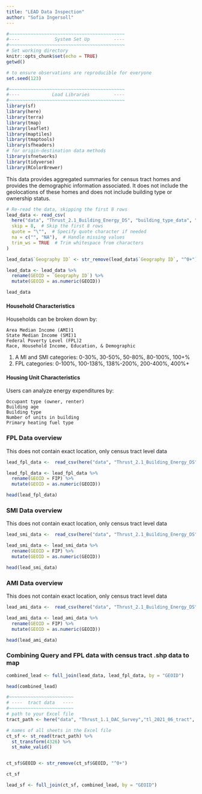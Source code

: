 ```yaml
---
title: "LEAD Data Inspection"
author: "Sofia Ingersoll"
---
```


```r
#~~~~~~~~~~~~~~~~~~~~~~~~~~~~~~~~~~~~~~~~~~~
#----             System Set Up         ----
#~~~~~~~~~~~~~~~~~~~~~~~~~~~~~~~~~~~~~~~~~~~
# Set working directory 
knitr::opts_chunk$set(echo = TRUE)
getwd()

# to ensure observations are reproducible for everyone
set.seed(123)

#~~~~~~~~~~~~~~~~~~~~~~~~~~~~~~~~~~~~~~~~~~~
#----            Load Libraries         ----
#~~~~~~~~~~~~~~~~~~~~~~~~~~~~~~~~~~~~~~~~~~~
library(sf)
library(here)
library(terra)
library(tmap)
library(leaflet)
library(maptiles)
library(tmaptools)
library(sfheaders)
# for origin-destination data methods
library(sfnetworks)  
library(tidyverse)
library(RColorBrewer)
```

This data provides aggregated summaries for census tract homes and provides the demographic information associated. It does not include the geolocations of these homes and does not include building type or ownership status. 
```r
# Re-read the data, skipping the first 8 rows
lead_data <- read_csv(
  here("data", "Thrust_2.1_Building_Energy_DS", "building_type_data", "LEAD Tool Data Census Tracts (Aug 22, 2024 9_38am).csv"),
  skip = 8,  # Skip the first 8 rows
  quote = "\"",  # Specify quote character if needed
  na = c("", "NA"),  # Handle missing values
  trim_ws = TRUE  # Trim whitespace from characters
)

lead_data$`Geography ID` <- str_remove(lead_data$`Geography ID`, "^0+")

lead_data <- lead_data %>% 
  rename(GEOID = `Geography ID`) %>% 
  mutate(GEOID = as.numeric(GEOID))

lead_data
```

#### Household Characteristics

Households can be broken down by: 

    Area Median Income (AMI)1
    State Median Income (SMI)1
    Federal Poverty Level (FPL)2
    Race, Household Income, Education, & Demographic

1. A MI and SMI categories: 0-30%, 30-50%, 50-80%, 80-100%, 100+% 
2. FPL categories: 0-100%, 100-138%, 138%-200%, 200-400%, 400%+

#### Housing Unit Characteristics

Users can analyze energy expenditures by: 

    Occupant type (owner, renter) 
    Building age
    Building type
    Number of units in building
    Primary heating fuel type
    
### FPL Data overview

This does not contain exact location, only census tract level data

```r
lead_fpl_data <-  read_csv(here("data", "Thrust_2.1_Building_Energy_DS", "building_type_data", "CA-2018-LEAD-data", "CA FPL Census Tracts 2018.csv"))

lead_fpl_data <- lead_fpl_data %>% 
  rename(GEOID = FIP) %>% 
  mutate(GEOID = as.numeric(GEOID))

head(lead_fpl_data)
```
### SMI Data overview

This does not contain exact location, only census tract level data

```r
lead_smi_data <-  read_csv(here("data", "Thrust_2.1_Building_Energy_DS", "building_type_data", "CA-2018-LEAD-data", "CA SMI Census Tracts 2018.csv"))

lead_smi_data <- lead_smi_data %>% 
  rename(GEOID = FIP) %>% 
  mutate(GEOID = as.numeric(GEOID))

head(lead_smi_data)
```
### AMI Data overview

This does not contain exact location, only census tract level data

```r
lead_ami_data <-  read_csv(here("data", "Thrust_2.1_Building_Energy_DS", "building_type_data", "CA-2018-LEAD-data", "CA AMI Census Tracts 2018.csv"))

lead_ami_data <- lead_ami_data %>% 
  rename(GEOID = FIP) %>% 
  mutate(GEOID = as.numeric(GEOID))

head(lead_ami_data)
```

### Combining Query and FPL data with census tract .shp data to map
```r
combined_lead <- full_join(lead_data, lead_fpl_data, by = "GEOID")

head(combined_lead)
```

```r
#~~~~~~~~~~~~~~~~~~~~~~~~
# ----  tract data   ----
#~~~~~~~~~~~~~~~~~~~~~~~~
# path to your Excel file
tract_path <- here("data", "Thrust_1.1_DAC_Survey","tl_2021_06_tract", "tl_2021_06_tract.shp")

# names of all sheets in the Excel file
ct_sf <- st_read(tract_path) %>% 
  st_transform(4326) %>% 
  st_make_valid()


ct_sf$GEOID <- str_remove(ct_sf$GEOID, "^0+")

ct_sf
```

```r
lead_sf <- full_join(ct_sf, combined_lead, by = "GEOID")

```

```r

```


